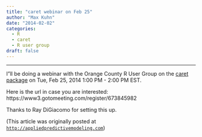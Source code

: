 ```yaml
---
title: "caret webinar on Feb 25"
author: "Max Kuhn"
date: "2014-02-02"
categories:
  - R
  - caret
  - R user group
draft: false
--- 
```


<hr>

I"ll be doing a webinar with the Orange County R User Group on the [caret package](http://caret.r-forge.r-project.org/) on Tue, Feb 25, 2014 1:00 PM - 2:00 PM EST.

Here is the url in case you are interested: https://www3.gotomeeting.com/register/673845982

Thanks to Ray DiGiacomo for setting this up.

(This article was originally posted at [`http://appliedpredictivemodeling.com`](https://appliedpredictivemodeling.com/blog/2014/2/2/caret-webinar-on))